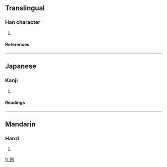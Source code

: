 ==Translingual==
===Han character===
{{Han char|rn=50|rad=巾|as=04|sn=7|four=|canj=竹尸中月 (HSLB), 戈尸中月 (ISLB)}}
# {{defn|Han|sort=巾04}}
====References====
{{Han ref|kx=0329.210|dkj=08816|dj=0634.310|hdz=10732.090|uh=5E0D|ud=24077}}
----
==Japanese==
===Kanji===
{{ja-kanji|grade=|rs=巾04}}
# {{defn|Japanese}} 
====Readings====
{{ja-readings|on=[[こ]] (ko), [[ご]] (go)|kun=[[ひれ]] (hire)}}
----
==Mandarin==
===Hanzi===
{{cmn-hanzi|pin=[[hù]] (hu4)|wg=hu<sup>4</sup>}}
# {{defn|Mandarin}}

[[fr:帍]]